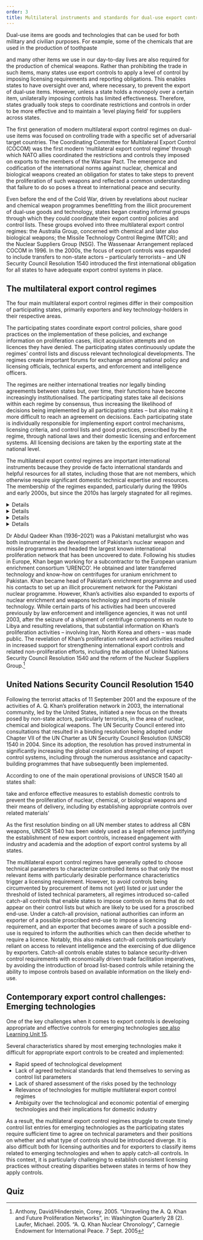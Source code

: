```yaml
---
order: 3
title: Multilateral instruments and standards for dual-use export controls
---
```


<LectureVideo smil="/lu12/HSFK-PC_LU12-CH03_12a_241219.smil" provider="video-stream">

  Dual-use items are goods and technologies that can be used for both military and civilian purposes. For example, some of the chemicals that are used in the production of toothpaste
  <Figure
    size="medium"
    src="toothpaste.jpg"
    caption="Putting toothpaste on a toothbrush"
    alt="A close-up photograph of a turquoise toothbrush with white and green bristles. A dollop of white toothpaste with small red specks is being squeezed onto the bristles from a partially visible toothpaste tube. The background is blurred, with soft circular light reflections creating a bokeh effect. "
    credit="Thegreenj/Wiki Commons"
    license=""
  ></Figure>
  and many other items we use in our day-to-day lives are also required for the production of chemical weapons. Rather than prohibiting the trade in such items, many states use export controls to apply a level of control by imposing licensing requirements and reporting obligations. This enables states to have oversight over and, where necessary, to prevent the export of dual-use items. However, unless a state holds a monopoly over a certain item, unilaterally imposing controls has limited effectiveness. Therefore, states gradually took steps to coordinate restrictions and controls in order to be more effective and to maintain a ‘level playing field’ for suppliers across states.

  The first generation of modern multilateral export control regimes on dual-use items was focused on controlling trade with a specific set of adversarial target countries. The Coordinating Committee for Multilateral Export Control (COCOM) was the first modern ‘multilateral export control regime’ through which NATO allies coordinated the restrictions and controls they imposed on exports to the members of the Warsaw Pact. The emergence and codification of the international norms against nuclear, chemical and biological weapons created an obligation for states to take steps to prevent the proliferation of such weapons and reflected a common understanding that failure to do so poses a threat to international peace and security.

  Even before the end of the Cold War, driven by revelations about nuclear and chemical weapon programmes benefitting from the illicit procurement of dual-use goods and technology, states began creating informal groups through which they could coordinate their export control policies and control lists. These groups evolved into three multilateral export control regimes: the Australia Group, concerned with chemical and later also biological weapons; the Missile Technology Control Regime (MTCR); and the Nuclear Suppliers Group (NSG). The Wassenaar Arrangement replaced COCOM in 1996. In the 2000s, the focus of export controls was expanded to include transfers to non-state actors – particularly terrorists – and UN Security Council Resolution 1540 introduced the first international obligation for all states to have adequate export control systems in place.

</LectureVideo>
<Gallery>
<Figure
  size="medium"
  src="land-rover.jpg"
  caption="A **Land Rover Defender** used by the Royal Air Force fire service. It is almost identical to the versions used by civilian agencies such as the police or fire brigade"
  alt="Picture of a Land-Rover in camouflage and a sign saying 'AF Fire Service' standing at parking lot."
  credit="UK Emergency Vehicles"
  license=""
></Figure>
<Figure
  size="medium"
  src="3DGun.jpg"
  caption="**Additive manufacturing** (often called 3D printing) might cause severe problems in the future. While 3D printers can be used to easily produce civilian objects, they can also be used to produce, for example, spare parts for restricted weapons or even whole weapons. Example: Prototype of FGC-9."
  alt="Picture of a printed gun."
  credit="JStark1809/Wikimedia"
  license=""
></Figure>
<Figure
  size="medium"
  src="code.jpg"
  caption="**Software code** can also be considered dual use, for example software for decryption or encryption or to enhance communication."
  alt="Image of a screen with colour-coded but illegible software code"
  credit="JStark1809/Wikimedia"
  license=""
></Figure>
</Gallery>

## The multilateral export control regimes

The four main multilateral export control regimes differ in their composition of participating states, primarily exporters and key technology-holders in their respective areas.

<Figure
  size="medium"
  src="LU12_E2_inhalte_grafiken_25022025_LU_12_grafik1.svg"
  caption="Regime functions"
  alt="Image of a screen with colour-coded but illegible software code"
  credit="Grübelfabrik, CC BY-NC-SA"
  license=""
  expandable={true}
></Figure>

The participating states coordinate export control policies, share good practices on the implementation of these policies, and exchange information on proliferation cases, illicit acquisition attempts and on licences they have denied. The participating states continuously update the regimes’ control lists and discuss relevant technological developments. The regimes create important forums for exchange among national policy and licensing officials, technical experts, and enforcement and intelligence officers.

The regimes are neither international treaties nor legally binding agreements between states but, over time, their functions have become increasingly institutionalised. The participating states take all decisions within each regime by consensus, thus increasing the likelihood of decisions being implemented by all participating states – but also making it more difficult to reach an agreement on decisions. Each participating state is individually responsible for implementing export control mechanisms, licensing criteria, and control lists and good practices, prescribed by the regime, through national laws and their domestic licensing and enforcement systems. All licensing decisions are taken by the exporting state at the national level.

<Figure
  size="medium"
  src="DALL-E.png"
  caption="How ChatGPT visualizes export controls for international security"
  alt="he image is a conceptual illustration representing export controls for international security. A large, semi-transparent globe with interconnected trade routes is at the center, symbolizing global commerce. Surrounding the globe are cargo ships, containers, and airplanes being inspected by security officers using scanning equipment, representing regulatory oversight. In the background, a digital firewall with a glowing grid pattern symbolizes cyber controls on sensitive technologies. The image uses a blend of blue and red lighting—blue representing security and order, while red signifies restricted trade and export limitations."
  credit="Image generated using artificial intelligence (AI) via OpenAI’s DALL·E tool"
  license=""
  expandable={true}
></Figure>

The multilateral export control regimes are important international instruments because they provide de facto international standards and helpful resources for all states, including those that are not members, which otherwise require significant domestic technical expertise and resources. The membership of the regimes expanded, particularly during the 1990s and early 2000s, but since the 2010s has largely stagnated for all regimes.

<DetailsGroup>
  <Details summary="The Nuclear Suppliers Group">
    The NSG is currently the main multilateral export control regime concerned with the non-proliferation of nuclear weapons. The NSG was created in 1974 as the ‘London Club’ comprising seven major nuclear supplier countries, in response to the first nuclear weapon test conducted by India – a state not recognised as a nuclear weapon state under the Treaty on the Non-proliferation of Nuclear Weapons (NPT). The NSG initially created a set of guidelines incorporating a list of items triggering IAEA safeguards and remained largely dormant between 1978 and 1990. In 1992, the NSG established guidelines for transfers of nuclear-related dual-use equipment, material and technology, an information exchange, an exchange of denial notifications, and a requirement for trigger list item recipients to have signed a full-scale safeguards agreement. The NSG has 48 participating governments and permanent observer status has been granted to the European Commission and the chair of the Zangger Committee.
  </Details>

  <Details summary="The Australia Group">
    The Australia Group is a multilateral export control regime harmonising export controls to prevent states from contributing to the proliferation of chemical and biological weapons. The UN investigations into the use of chemical weapons in the Iran–Iraq War was a catalyst for the Australian initiative that ultimately led to the creation of the Australia Group in 1985. The investigations had found evidence for illicit procurement of precursor chemicals and materials from several Western states by both Iran and Iraq. Since its creation, the scope of the Australia Group has expanded to include chemical and biological weapons and equipment, materials and technology relevant to their development, production and use. Its membership has also increased from its 15 founding members to currently 42 states and the European Union. One state has submitted a political declaration to formally adhere to the Australia Group guidelines and control lists.[^2]
  </Details>
  <Details summary="The Missile Technology Control Regime">
    The MTCR was created in 1987 by the Group of Seven largest industrialised states and has since grown to include 35 participating states, referred to as the partners. Another three states have unilaterally declared their formal adherence to the guidelines and control lists of the MTCR, but have not been admitted as partners. The purpose of the MTCR is to contribute to preventing the proliferation of nuclear weapons by impeding the proliferation of missiles and other uncrewed nuclear weapon delivery systems. The scope of the controls expanded to include ballistic and cruise missiles and all uncrewed aerial vehicles (UAVs) capable of delivering chemical, biological or nuclear weapons. The MTCR partners committed to deny – in all but the most exceptional circumstances – licence applications for transfers of uncrewed delivery systems with a ‘payload of at least 500 kg to a range of at least 300 km’ or which are destined to be used to deliver chemical, biological or nuclear weapons (Category I). The MTCR further prescribes that transfers should be subject to case-by-case licensing decisions by partner governments for missiles and UAVs with a maximum range of at least 300 km and a wide range of dual-use goods, materials and technologies for missile, UAV and space launch vehicle applications (Category II).[^1]
  </Details>

  <Details summary="The Wassenaar Arrangement">
    The Wassenaar Arrangement became operational in 1996 (Wassenaar Arrangement, 2022a). The membership of the Wassenaar Arrangement has since expanded to include 42 participating states (Wassenaar Arrangement, 2022b). The objective of the Wassenaar Arrangement is to increase transparency and responsibility in transfers of conventional arms as well as dual-use goods and technologies related to conventional military capabilities. The Wassenaar Arrangement guidelines seek to harmonise export controls to prevent transfers from contributing to ‘destabilizing accumulations’ of conventional arms and dual-use items that would endanger international and regional security and stability, later expanded to include preventing such transfers to terrorists. The Wassenaar Arrangement also established control lists and information exchange mechanisms between participating states on licence denials, and in some cases on licences granted for especially sensitive items.
  </Details>

</DetailsGroup>



<Callout title="A. Q. Khan’s proliferation network">

  Dr Abdul Qadeer Khan (1936–2021) was a Pakistani metallurgist who was both instrumental in the development of Pakistan’s nuclear weapon and missile programmes and headed the largest known international proliferation network that has been uncovered to date. Following his studies in Europe, Khan began working for a subcontractor to the European uranium enrichment consortium ‘URENCO’. He obtained and later transferred technology and know-how on centrifuges for uranium enrichment to Pakistan. Khan became head of Pakistan’s enrichment programme and used his contacts to set up an illicit procurement network for the Pakistani nuclear programme. However, Khan’s activities also expanded to exports of nuclear enrichment and weapons technology and imports of missile technology. While certain parts of his activities had been uncovered previously by law enforcement and intelligence agencies, it was not until 2003, after the seizure of a shipment of centrifuge components en route to Libya and resulting revelations, that substantial information on Khan’s proliferation activities – involving Iran, North Korea and others – was made public. The revelation of Khan’s proliferation network and activities resulted in increased support for strengthening international export controls and related non-proliferation efforts, including the adoption of United Nations Security Council Resolution 1540 and the reform of the Nuclear Suppliers Group.[^3]

</Callout>

## United Nations Security Council Resolution 1540
Following the terrorist attacks of 11 September 2001 and the exposure of the activities of A. Q. Khan’s proliferation network in 2003, the international community, led by the United States, initiated a new focus on the threats posed by non-state actors, particularly terrorists, in the area of nuclear, chemical and biological weapons. The UN Security Council entered into consultations that resulted in a binding resolution being adopted under Chapter VII of the UN Charter as UN Security Council Resolution (UNSCR) 1540 in 2004. Since its adoption, the resolution has proved instrumental in significantly increasing the global creation and strengthening of export control systems, including through the numerous assistance and capacity-building programmes that have subsequently been implemented.

According to one of the main operational provisions of UNSCR 1540 all states shall:

  <Quote type="document" fullDocument="https://www.un.org/en/sc/1540/1540-fact-sheet.shtm" cite='United Nations Security Council, 2004'>
    take and enforce effective measures to establish domestic controls to prevent the proliferation of nuclear, chemical, or biological weapons and their means of delivery, including by establishing appropriate controls over related materials’
  </Quote>

As the first resolution binding on all UN member states to address all CBN weapons, UNSCR 1540 has been widely used as a legal reference justifying the establishment of new export controls, increased engagement with industry and academia and the adoption of export control systems by all states.

<Callout title="Catch-all controls">

  The multilateral export control regimes have generally opted to choose technical parameters to characterize controlled items so that only the most relevant items with particularly desirable performance characteristics trigger a licensing requirement. However, to avoid controls being circumvented by procurement of items not (yet) listed or just under the threshold of listed technical parameters, all regimes introduced so-called catch-all controls that enable states to impose controls on items that do not appear on their control lists but which are likely to be used for a proscribed end-use. Under a catch-all provision, national authorities can inform an exporter of a possible proscribed end-use to impose a licencing requirement, and an exporter that becomes aware of such a possible end-use is required to inform the authorities which can then decide whether to require a licence. Notably, this also makes catch-all controls particularly reliant on access to relevant intelligence and the exercising of due diligence by exporters. Catch-all controls enable states to balance security-driven control requirements with economically driven trade facilitation imperatives, by avoiding the introduction of broad list-based controls while retaining the ability to impose controls based on available information on the likely end-use.
</Callout>

## Contemporary export control challenges: Emerging technologies

One of the key challenges when it comes to export controls is developing appropriate and effective controls for emerging technologies [see also Learning Unit 15](/lu-15/).

Several characteristics shared by most emerging technologies make it difficult for appropriate export controls to be created and implemented:
- Rapid speed of technological development
- Lack of agreed technical standards that lend themselves to serving as control list parameters
- Lack of shared assessment of the risks posed by the technology
- Relevance of technologies for multiple multilateral export control regimes
- Ambiguity over the technological and economic potential of emerging technologies and their implications for domestic industry

As a result, the multilateral export control regimes struggle to create timely control list entries for emerging technologies as the participating states require sufficient time to agree on technical parameters and their positions on whether and what type of controls should be introduced diverge. It is also difficult both for licensing authorities and for exporters to classify items related to emerging technologies and when to apply catch-all controls. In this context, it is particularly challenging to establish consistent licensing practices without creating disparities between states in terms of how they apply controls.

## Quiz

<Quiz>
  <Question type="MultipleChoice" question="Which of the multilateral export control regimes has the most participating states?" hint="Select the correct answer.">
    <Choice value="The Australia Group" />
    <Choice value="The Missile Technology Control Regime" />
    <Choice correct="true" value="The Nuclear Suppliers Group" />
    <Choice value="The Wassenaar Arrangement for Conventional Arms and Dual-use Goods and Technologies" />
  </Question>

  <Question type="MultipleChoice" question="Sort the four multilateral export control regimes discussed in this module from oldest to newest. A. The Australia Group; B. The Missile Technology Control Regime; C. The Nuclear Suppliers Group; D. The Wassenaar Arrangement." hint="Select the correct order.">
    <Choice value="A, B, C, D" />
    <Choice value="B, C, D, A" />
    <Choice correct="true" value="C, A, B, D" />
    <Choice value="D, B, A, C" />
  </Question>

  <Question type="MultipleChoice" question="Which of the following correctly describes the provisions and decisions of the multilateral export control regimes?" hint="Select the correct statement.">
    <Choice value="Legally binding, decisions by consensus" />
    <Choice correct="true" value="Politically binding, decisions by consensus" />
    <Choice value="Legally binding, decisions by qualified majority" />
    <Choice value="Politically binding, decisions by qualified majority" />
  </Question>
</Quiz>




[^1]: https://www.mtcr.info/en
[^2]: https://australiagroup.net
[^3]: Anthony, David/Hinderstein, Corey. 2005. “Unraveling the A. Q. Khan and Future Proliferation Networks”, in: Washington Quarterly 28 (2). Laufer, Michael. 2005. “A. Q. Khan Nuclear Chronology”, Carnegie Endowment for International Peace. 7 Sept. 2005
